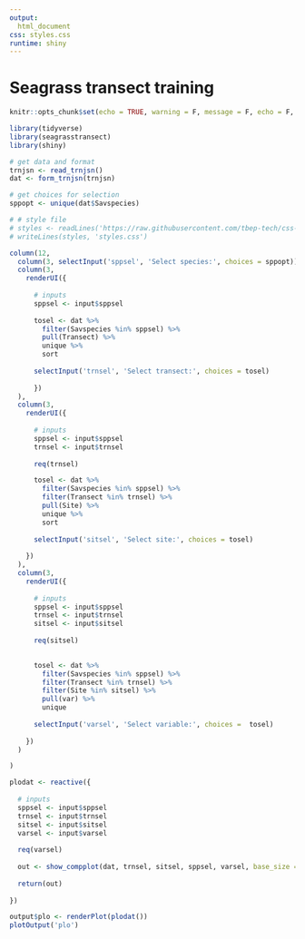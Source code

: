 ```yaml
---
output: 
  html_document
css: styles.css
runtime: shiny
---
```


# Seagrass transect training {.tabset}
  
```r
knitr::opts_chunk$set(echo = TRUE, warning = F, message = F, echo = F, fig.path = 'figs/', dev.args = list(family = 'serif'), fig.path = 'figures/')

library(tidyverse)
library(seagrasstransect)
library(shiny)

# get data and format
trnjsn <- read_trnjsn()
dat <- form_trnjsn(trnjsn)

# get choices for selection
sppopt <- unique(dat$Savspecies)

# # style file
# styles <- readLines('https://raw.githubusercontent.com/tbep-tech/css-styling/master/styles.css')
# writeLines(styles, 'styles.css')
```


```r
column(12, 
  column(3, selectInput('sppsel', 'Select species:', choices = sppopt)),
  column(3,
    renderUI({
         
      # inputs
      sppsel <- input$sppsel
         
      tosel <- dat %>% 
        filter(Savspecies %in% sppsel) %>% 
        pull(Transect) %>% 
        unique %>% 
        sort
      
      selectInput('trnsel', 'Select transect:', choices = tosel)
         
      })
  ), 
  column(3,
    renderUI({
      
      # inputs
      sppsel <- input$sppsel
      trnsel <- input$trnsel
      
      req(trnsel)

      tosel <- dat %>% 
        filter(Savspecies %in% sppsel) %>% 
        filter(Transect %in% trnsel) %>% 
        pull(Site) %>% 
        unique %>% 
        sort
      
      selectInput('sitsel', 'Select site:', choices = tosel)
      
    })
  ),
  column(3, 
    renderUI({
      
      # inputs
      sppsel <- input$sppsel
      trnsel <- input$trnsel
      sitsel <- input$sitsel
      
      req(sitsel)
  

      tosel <- dat %>% 
        filter(Savspecies %in% sppsel) %>% 
        filter(Transect %in% trnsel) %>% 
        filter(Site %in% sitsel) %>% 
        pull(var) %>%  
        unique
      
      selectInput('varsel', 'Select variable:', choices =  tosel)
            
    })     
  )

)
```

```r
plodat <- reactive({
  
  # inputs
  sppsel <- input$sppsel
  trnsel <- input$trnsel
  sitsel <- input$sitsel
  varsel <- input$varsel
  
  req(varsel)
  
  out <- show_compplot(dat, trnsel, sitsel, sppsel, varsel, base_size = 14)
  
  return(out)
  
})
```

```r
output$plo <- renderPlot(plodat())
plotOutput('plo')
```


